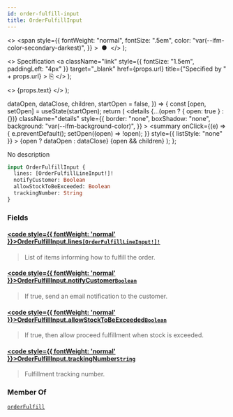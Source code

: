 ```yaml
---
id: order-fulfill-input
title: OrderFulfillInput
---
```


  <>
    <span
      style={{
        fontWeight: "normal",
        fontSize: ".5em",
        color: "var(--ifm-color-secondary-darkest)",
      }}
    >
      &nbsp;●&nbsp;
    </span>
  </>
);

  <>
    Specification
    <a
      className="link"
      style={{ fontSize: "1.5em", paddingLeft: "4px" }}
      target="\_blank"
      href={props.url}
      title={"Specified by " + props.url}
    >
      ⎘
    </a>
  </>
);

  <>
    <span className={props.class}>{props.text}</span>
  </>
);


  dataOpen,
  dataClose,
  children,
  startOpen = false,
}) => {
  const [open, setOpen] = useState(startOpen);
  return (
    <details
      {...(open ? { open: true } : {})}
      className="details"
      style={{
        border: "none",
        boxShadow: "none",
        background: "var(--ifm-background-color)",
      }}
    >
      <summary
        onClick={(e) => {
          e.preventDefault();
          setOpen((open) => !open);
        }}
        style={{ listStyle: "none" }}
      >
        {open ? dataOpen : dataClose}
      </summary>
      {open && children}
    </details>
  );
};

No description

```graphql
input OrderFulfillInput {
  lines: [OrderFulfillLineInput!]!
  notifyCustomer: Boolean
  allowStockToBeExceeded: Boolean
  trackingNumber: String
}
```

### Fields

#### [<code style={{ fontWeight: 'normal' }}>OrderFulfillInput.<b>lines</b></code>](#)<Bullet />[`[OrderFulfillLineInput!]!`](../../../api-reference/orders/inputs/order-fulfill-line-input) <Badge class="badge badge--secondary" text="non-null"/> <Badge class="badge badge--secondary" text="input"/> <Badge class="badge badge--secondary" text="orders"/>

> List of items informing how to fulfill the order.

#### [<code style={{ fontWeight: 'normal' }}>OrderFulfillInput.<b>notifyCustomer</b></code>](#)<Bullet />[`Boolean`](../../../api-reference/miscellaneous/scalars/boolean) <Badge class="badge badge--secondary" text="scalar"/> <Badge class="badge badge--secondary" text="miscellaneous"/>

> If true, send an email notification to the customer.

#### [<code style={{ fontWeight: 'normal' }}>OrderFulfillInput.<b>allowStockToBeExceeded</b></code>](#)<Bullet />[`Boolean`](../../../api-reference/miscellaneous/scalars/boolean) <Badge class="badge badge--secondary" text="scalar"/> <Badge class="badge badge--secondary" text="miscellaneous"/>

> If true, then allow proceed fulfillment when stock is exceeded.

#### [<code style={{ fontWeight: 'normal' }}>OrderFulfillInput.<b>trackingNumber</b></code>](#)<Bullet />[`String`](../../../api-reference/miscellaneous/scalars/string) <Badge class="badge badge--secondary" text="scalar"/> <Badge class="badge badge--secondary" text="miscellaneous"/>

> Fulfillment tracking number.
>
> <Badge text="Added in Saleor 3.6" class="secondary margin-bottom--sm" />

### Member Of

[`orderFulfill`](../../../api-reference/orders/mutations/order-fulfill) <Badge class="badge badge--secondary" text="mutation"/>
